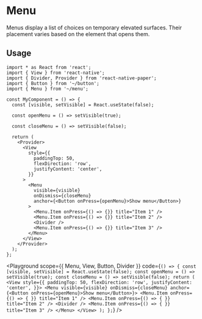 


# Menu

Menus display a list of choices on temporary elevated surfaces. Their placement varies based on the element that opens them.

## Usage

```tsx
import * as React from 'react';
import { View } from 'react-native';
import { Divider, Provider } from 'react-native-paper';
import { Button } from '~/button';
import { Menu } from '~/menu';

const MyComponent = () => {
  const [visible, setVisible] = React.useState(false);

  const openMenu = () => setVisible(true);

  const closeMenu = () => setVisible(false);

  return (
    <Provider>
      <View
        style={{
          paddingTop: 50,
          flexDirection: 'row',
          justifyContent: 'center',
        }}
      >
        <Menu
          visible={visible}
          onDismiss={closeMenu}
          anchor={<Button onPress={openMenu}>Show menu</Button>}
        >
          <Menu.Item onPress={() => {}} title="Item 1" />
          <Menu.Item onPress={() => {}} title="Item 2" />
          <Divider />
          <Menu.Item onPress={() => {}} title="Item 3" />
        </Menu>
      </View>
    </Provider>
  );
};
```

<Playground
  scope={{ Menu, View, Button, Divider }}
  code={`
() => {
  const [visible, setVisible] = React.useState(false);
  const openMenu = () => setVisible(true);
  const closeMenu = () => setVisible(false);
  return (
    <View
      style={{
        paddingTop: 50,
        flexDirection: 'row',
        justifyContent: 'center',
      }}>
      <Menu
        visible={visible}
        onDismiss={closeMenu}
        anchor={<Button onPress={openMenu}>Show menu</Button>}>
        <Menu.Item onPress={() => { }} title="Item 1" />
        <Menu.Item onPress={() => { }} title="Item 2" />
        <Divider />
        <Menu.Item onPress={() => { }} title="Item 3" />
      </Menu>
    </View>
  );
};
`}
/>
